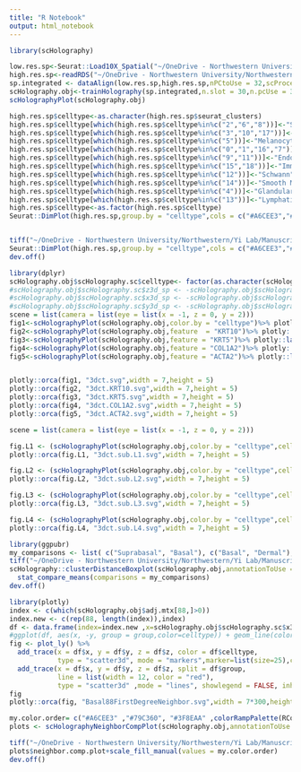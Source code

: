 ```yaml
---
title: "R Notebook"
output: html_notebook
---
```



```r
library(scHolography)
```

```r
low.res.sp<-Seurat::Load10X_Spatial("~/OneDrive - Northwestern University/Northwestern/Yi Lab/Data/human/st_Foreskin/20220712/A1/")
high.res.sp<-readRDS("~/OneDrive - Northwestern University/Northwestern/Yi Lab/Spatial Transcriptomics/VAE/f2.rds")
sp.integrated <- dataAlign(low.res.sp,high.res.sp,nPCtoUse = 32,scProcessed = T)
scHolography.obj<-trainHolography(sp.integrated,n.slot = 30,n.pcUse = 32,n.pcOut = 32,n.repeat = 30)
scHolographyPlot(scHolography.obj)
```

```r
high.res.sp$celltype<-as.character(high.res.sp$seurat_clusters)
high.res.sp$celltype[which(high.res.sp$celltype%in%c("2","6","8"))]<-"Suprabasal"
high.res.sp$celltype[which(high.res.sp$celltype%in%c("3","10","17"))]<-"Basal"
high.res.sp$celltype[which(high.res.sp$celltype%in%c("5"))]<-"Melanocyte"
high.res.sp$celltype[which(high.res.sp$celltype%in%c("0","1","16","7"))]<-"Dermal"
high.res.sp$celltype[which(high.res.sp$celltype%in%c("9","11"))]<-"Endothelial"
high.res.sp$celltype[which(high.res.sp$celltype%in%c("15","18"))]<-"Immune"
high.res.sp$celltype[which(high.res.sp$celltype%in%c("12"))]<-"Schwann"
high.res.sp$celltype[which(high.res.sp$celltype%in%c("14"))]<-"Smooth Muscle"
high.res.sp$celltype[which(high.res.sp$celltype%in%c("4"))]<-"Glandular Epithelium"
high.res.sp$celltype[which(high.res.sp$celltype%in%c("13"))]<-"Lymphatic Endothelial"
high.res.sp$celltype<-as.factor(high.res.sp$celltype)
Seurat::DimPlot(high.res.sp,group.by = "celltype",cols = c("#A6CEE3","#79C360", "#3F8EAA",  "#B89B74", "#E52829", "#FDB762", "#ED8F47", "#9471B4" ,"#DDD399" ,"#B15928"))


tiff("~/OneDrive - Northwestern University/Northwestern/Yi Lab/Manuscript/Code_2ndDraft/Human Skin/scFS.tiff", units="in", width=10, height=8, res=300)
Seurat::DimPlot(high.res.sp,group.by = "celltype",cols = c("#A6CEE3","#79C360", "#3F8EAA",  "#B89B74", "#E52829", "#FDB762", "#ED8F47", "#9471B4" ,"#DDD399" ,"#B15928"))+NoLegend()+ggplot2::ggtitle("")
dev.off()
```


```r
library(dplyr)
scHolography.obj$scHolography.sc$celltype<- factor(as.character(scHolography.obj$scHolography.sc$celltype),levels = c("Basal" ,"Endothelial","Dermal",  "Glandular Epithelium","Immune" , "Lymphatic Endothelial" ,"Melanocyte" ,"Schwann" ,"Smooth Muscle"  , "Suprabasal"  ))
#scHolography.obj$scHolography.sc$z3d_sp <- -scHolography.obj$scHolography.sc$z3d_sp
#scHolography.obj$scHolography.sc$x3d_sp <- -scHolography.obj$scHolography.sc$x3d_sp
#scHolography.obj$scHolography.sc$y3d_sp <- -scHolography.obj$scHolography.sc$y3d_sp
scene = list(camera = list(eye = list(x = -1, z = 0, y = 2)))
fig1<-scHolographyPlot(scHolography.obj,color.by = "celltype")%>% plotly::layout(scene = scene)
fig2<-scHolographyPlot(scHolography.obj,feature  = "KRT10")%>% plotly::layout(scene = scene)
fig3<-scHolographyPlot(scHolography.obj,feature = "KRT5")%>% plotly::layout(scene = scene)
fig4<-scHolographyPlot(scHolography.obj,feature = "COL1A2")%>% plotly::layout(scene = scene)
fig5<-scHolographyPlot(scHolography.obj,feature = "ACTA2")%>% plotly::layout(scene = scene)


plotly::orca(fig1, "3dct.svg",width = 7,height = 5)
plotly::orca(fig2, "3dct.KRT10.svg",width = 7,height = 5)
plotly::orca(fig3, "3dct.KRT5.svg",width = 7,height = 5)
plotly::orca(fig4, "3dct.COL1A2.svg",width = 7,height = 5)
plotly::orca(fig5, "3dct.ACTA2.svg",width = 7,height = 5)

```


```r
scene = list(camera = list(eye = list(x = -1, z = 0, y = 2)))

fig.L1 <- (scHolographyPlot(scHolography.obj,color.by = "celltype",cells = which(scHolography.obj$scHolography.sc$celltype%in%c("Suprabasal")))%>% plotly::layout(scene = scene) )
plotly::orca(fig.L1, "3dct.sub.L1.svg",width = 7,height = 5)

fig.L2 <- (scHolographyPlot(scHolography.obj,color.by = "celltype",cells = which(scHolography.obj$scHolography.sc$celltype%in%c("Suprabasal","Basal")))%>% plotly::layout(scene = scene) )
plotly::orca(fig.L2, "3dct.sub.L2.svg",width = 7,height = 5)

fig.L3 <- (scHolographyPlot(scHolography.obj,color.by = "celltype",cells = which(scHolography.obj$scHolography.sc$celltype%in%c("Suprabasal","Basal","Dermal")))%>% plotly::layout(scene = scene) )
plotly::orca(fig.L3, "3dct.sub.L3.svg",width = 7,height = 5)

fig.L4 <- (scHolographyPlot(scHolography.obj,color.by = "celltype",cells = which(scHolography.obj$scHolography.sc$celltype%in%c("Suprabasal","Basal","Dermal", "Smooth Muscle")))%>% plotly::layout(scene = scene) )
plotly::orca(fig.L4, "3dct.sub.L4.svg",width = 7,height = 5)
```





```r
library(ggpubr)
my_comparisons <- list( c("Suprabasal", "Basal"), c("Basal", "Dermal"), c("Dermal", "Smooth Muscle") )
tiff("~/OneDrive - Northwestern University/Northwestern/Yi Lab/Manuscript/Code_2ndDraft/Human Skin//clusterDist.celltype.comp.tiff", units="in", width=7, height=5, res=300)
scHolography::clusterDistanceBoxplot(scHolography.obj,annotationToUse = "celltype",reference.cluster = "Smooth Muscle",query.cluster.list = c("Suprabasal","Basal","Dermal","Smooth Muscle"))+ 
  stat_compare_means(comparisons = my_comparisons)
dev.off()
```
```r
library(plotly)
index <- c(which(scHolography.obj$adj.mtx[88,]>0)) 
index.new <- c(rep(88, length(index)),index)
df <- data.frame(index=index.new ,x=scHolography.obj$scHolography.sc$x3d_sp[index.new],y=scHolography.obj$scHolography.sc$y3d_sp[index.new],z=scHolography.obj$scHolography.sc$z3d_sp[index.new],x2d=scHolography.obj$scHolography.sc$x_sp[index.new],y2d=scHolography.obj$scHolography.sc$y_sp[index.new],celltype=scHolography.obj$scHolography.sc$celltype[index.new],group=rep(1:length(index),2))
#ggplot(df, aes(x, -y, group = group,color=celltype)) + geom_line(color="grey")+geom_point() + theme_classic()
fig <- plot_ly() %>%
  add_trace(x = df$x, y = df$y, z = df$z, color = df$celltype, 
            type = "scatter3d", mode = "markers",marker=list(size=25),colors=c(colorRampPalette(RColorBrewer::brewer.pal(12,"Paired"))(10))) %>%
  add_trace(x = df$x, y = df$y, z = df$z, split = df$group, 
            line = list(width = 12, color = "red"),
            type = "scatter3d" ,mode = "lines", showlegend = FALSE, inherit = FALSE)%>% plotly::layout(scene = scene) %>%plotly::layout(scene=list(xaxis = list(showticklabels = F,gridwidth=15), yaxis = list( showticklabels = F,gridwidth=15),  zaxis = list(showticklabels = F,gridwidth=15)))
fig
plotly::orca(fig, "Basal88FirstDegreeNeighbor.svg",width = 7*300,height = 5*300)
```

```r
my.color.order= c("#A6CEE3" ,"#79C360", "#3F8EAA" ,colorRampPalette(RColorBrewer::brewer.pal(12,"Paired"))(10)[4:10] )
plots <- scHolographyNeighborCompPlot(scHolography.obj,annotationToUse = "celltype",query.cluster = c("Suprabasal","Basal","Glandular Epithelium","Dermal","Endothelial","Lymphatic Endothelial","Smooth Muscle", "Schwann","Immune","Melanocyte"))

tiff("~/OneDrive - Northwestern University/Northwestern/Yi Lab/Manuscript/Code_2ndDraft/Human Skin//microenvironment.tiff", units="in", width=10, height=5, res=600)
plots$neighbor.comp.plot+scale_fill_manual(values = my.color.order)
dev.off()
```